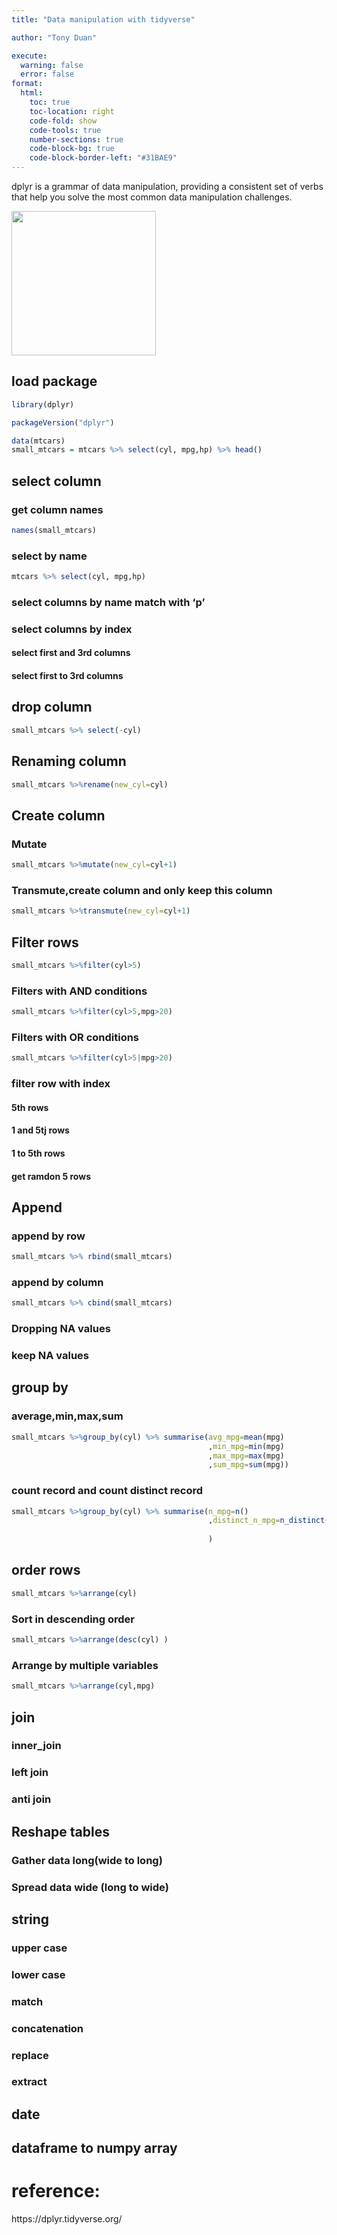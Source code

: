 ```yaml
---
title: "Data manipulation with tidyverse"

author: "Tony Duan"

execute:
  warning: false
  error: false
format:
  html:
    toc: true
    toc-location: right
    code-fold: show
    code-tools: true
    number-sections: true
    code-block-bg: true
    code-block-border-left: "#31BAE9"
---
```


dplyr is a grammar of data manipulation, providing a consistent set of verbs that help you solve the most common data manipulation challenges.


![](images/logo.png){width="231"}


## load package

```r
library(dplyr)
```


```r
packageVersion("dplyr")
```




```r
data(mtcars)
small_mtcars = mtcars %>% select(cyl, mpg,hp) %>% head()

```

## select column

### get column names

```r
names(small_mtcars)
```

### select by name


```r
mtcars %>% select(cyl, mpg,hp) 
```




### select columns by name match with 'p'



### select columns by index

#### select first and 3rd columns


#### select first to 3rd columns


## drop column

```r
small_mtcars %>% select(-cyl)
```

## Renaming column

```r
small_mtcars %>%rename(new_cyl=cyl)
```

## Create column

### Mutate

```r
small_mtcars %>%mutate(new_cyl=cyl+1)
```

### Transmute,create column and only keep this column

```r
small_mtcars %>%transmute(new_cyl=cyl+1)
```

## Filter rows

```r
small_mtcars %>%filter(cyl>5)
```

### Filters with AND conditions
```r
small_mtcars %>%filter(cyl>5,mpg>20)
```

### Filters with OR conditions

```r
small_mtcars %>%filter(cyl>5|mpg>20)
```



### filter row with index

#### 5th rows



#### 1 and 5tj rows


#### 1 to 5th rows


#### get ramdon 5 rows


## Append

### append by row


```r
small_mtcars %>% rbind(small_mtcars)
```



### append by column
```r
small_mtcars %>% cbind(small_mtcars)
```

### Dropping NA values

### keep NA values

## group by

### average,min,max,sum

```r
small_mtcars %>%group_by(cyl) %>% summarise(avg_mpg=mean(mpg)
                                            ,min_mpg=min(mpg)
                                            ,max_mpg=max(mpg)
                                            ,sum_mpg=sum(mpg))
```

### count record and count distinct record

```r
small_mtcars %>%group_by(cyl) %>% summarise(n_mpg=n()
                                            ,distinct_n_mpg=n_distinct(mpg)
                                            
                                            )
```
## order rows

```r
small_mtcars %>%arrange(cyl) 
```

### Sort in descending order

```r
small_mtcars %>%arrange(desc(cyl) )
```
### Arrange by multiple variables

```r
small_mtcars %>%arrange(cyl,mpg)
```


## join

### inner_join



### left join



### anti join

## Reshape tables


### Gather data long(wide to long)


### Spread data wide (long to wide)

## string


### upper case


### lower case



### match


### concatenation


### replace



### extract



## date

## dataframe to numpy array



# reference:

https://dplyr.tidyverse.org/
